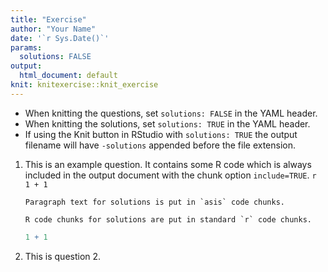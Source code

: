 ```yaml
---
title: "Exercise"
author: "Your Name"
date: '`r Sys.Date()`'
params:
  solutions: FALSE
output:
  html_document: default
knit: knitexercise::knit_exercise
---
```


<!-- When knitting your own document please delete or 
comment out the following example code. -->

- When knitting the questions, set `solutions: FALSE` in the YAML header.
- When knitting the solutions, set `solutions: TRUE` in the YAML header.
- If using the Knit button in RStudio with `solutions: TRUE` the output filename will have `-solutions` appended before the file extension.

1. This is an example question. It contains some R code which is always included in the output document with the chunk option `include=TRUE`.
    ```r
    1 + 1
    ```

    ```asis
    Paragraph text for solutions is put in `asis` code chunks.
    
    R code chunks for solutions are put in standard `r` code chunks.
    ```

    ```r
    1 + 1
    ```
  
2. This is question 2.
